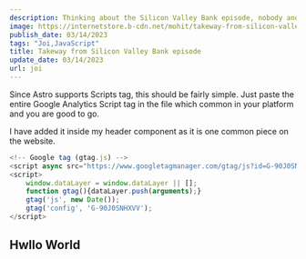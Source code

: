 ```yaml
---
description: Thinking about the Silicon Valley Bank episode, nobody and especially retail customers would ever want to get into similar situation.
image: https://internetstore.b-cdn.net/mohit/takeway-from-silicon-valley-bank-episode.png
publish_date: 03/14/2023
tags: "Joi,JavaScript"
title: Takeway from Silicon Valley Bank episode
update_date: 03/14/2023
url: joi
---
```

Since Astro supports Scripts tag, this should be fairly simple. Just paste the entire Google Analytics Script tag in the file which common in your platform and you are good to go.

I have added it inside my header component as it is one common piece on the website.

```js
<!-- Google tag (gtag.js) -->
<script async src="https://www.googletagmanager.com/gtag/js?id=G-90J0SNHXVV"></script>
<script>
    window.dataLayer = window.dataLayer || [];
    function gtag(){dataLayer.push(arguments);}
    gtag('js', new Date());
    gtag('config', 'G-90J0SNHXVV');
</script>
```
## Hwllo World
